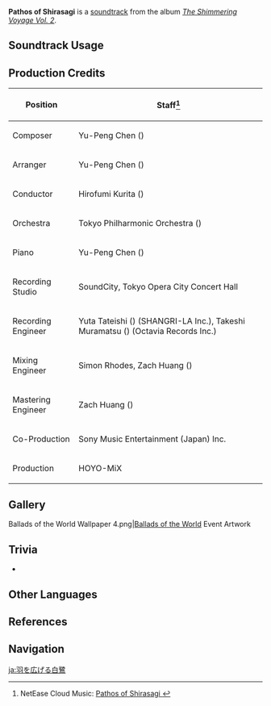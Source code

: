 {{Soundtrack Infobox
|image          = The Shimmering Voyage Vol 2.png
|album          = The Shimmering Voyage Vol. 2
|disc           = 1
|number         = 01
|featured       =
|featured2      =
|featured3      =
|featured_disc  =
|featured_disc2 =
|featured_disc3 =
|youtube_id     = lbzNoKClsfY
|spotify_id     = 3IC7sEwSn8aCMFE9mjy4pG
|previous       =
|next           = The Comrades' Ambush
}}
{{Description|When the Shirasagi dances, frost falls in the forest to the clear sound of the streams.|Ballads of the World}}
'''Pathos of Shirasagi''' is a [[soundtrack]] from the album ''[[The Shimmering Voyage Vol. 2]]''.

==Soundtrack Usage==
{{Soundtrack Usage
|quest    = With You//cutscene
|location = 
|domain   = 
}}

==Production Credits==
{| class="wikitable"
! Position
! Staff<ref>NetEase Cloud Music: [https://music.163.com/#/song?id=1973622666 Pathos of Shirasagi {{zh|白鹭舒翼}}]</ref>
|-
! Composer
| Yu-Peng Chen ({{zh|陈致逸}})
|-
! Arranger
| Yu-Peng Chen ({{zh|陈致逸}})
|-
! Conductor
| Hirofumi Kurita ({{ja|栗田 博文}})
|-
! Orchestra
| Tokyo Philharmonic Orchestra ({{ja|東京フィルハーモニー交響楽団}})
|-
! Piano
| Yu-Peng Chen ({{zh|陈致逸}})
|-
! Recording Studio
| SoundCity, Tokyo Opera City Concert Hall
|-
! Recording Engineer
| Yuta Tateishi ({{ja|立石 佑太}}) (SHANGRI-LA Inc.), Takeshi Muramatsu ({{ja|村松 健}}) (Octavia Records Inc.)
|-
! Mixing Engineer
| Simon Rhodes, Zach Huang ({{zh|黄巍}})
|-
! Mastering Engineer
| Zach Huang ({{zh|黄巍}})
|-
! Co-Production
| Sony Music Entertainment (Japan) Inc.
|-
! Production
| HOYO-MiX
|}

==Gallery==
<gallery>
Ballads of the World Wallpaper 4.png|[[Ballads of the World]] Event Artwork
</gallery>

==Trivia==
* {{Transclude|Everlasting Devotion|KitsuneTheme|section=1}}

==Other Languages==
{{Other Languages
|en       = Pathos of Shirasagi
|zhs      = 白鹭舒翼
|zhs_rm   = Báilù Shū Yì
|zht      = 白鷺舒翼
|zht_rm   = Báilù Shū Yì
|zh_tl    = White Heron Spreads Its Wings
|ja       = 羽を広げる白鷺
|ja_rm    = Hane wo Hirogeru Shirasagi
|ja_tl    = White Heron Spreads Its Wings
}}

==References==
{{Reflist}}

==Navigation==
{{Soundtrack Navbox|The Shimmering Voyage|2}}

[[ja:羽を広げる白鷺]]